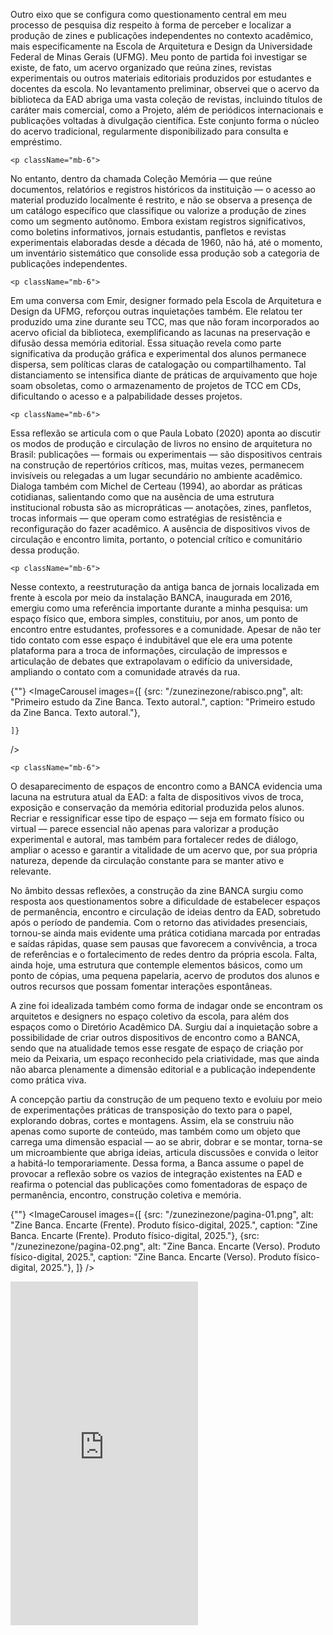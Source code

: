 
<div className="space-y-8">
  <div className="prose prose-lg max-w-none">
    <p className="mb-6">
Outro eixo que se configura como questionamento central em meu processo de pesquisa diz respeito à forma de perceber e localizar a produção de zines e publicações independentes no contexto acadêmico, mais especificamente na Escola de Arquitetura e Design da Universidade Federal de Minas Gerais (UFMG). Meu ponto de partida foi investigar se existe, de fato, um acervo organizado que reúna zines, revistas experimentais ou outros materiais editoriais produzidos por estudantes e docentes da escola. No levantamento preliminar, observei que o acervo da biblioteca da EAD abriga uma vasta coleção de revistas, incluindo títulos de caráter mais comercial, como a Projeto, além de periódicos internacionais e publicações voltadas à divulgação científica. Este conjunto forma o núcleo do acervo tradicional, regularmente disponibilizado para consulta e empréstimo.
</p>

    <p className="mb-6">
No entanto, dentro da chamada Coleção Memória — que reúne documentos, relatórios e registros históricos da instituição — o acesso ao material produzido localmente é restrito, e não se observa a presença de um catálogo específico que classifique ou valorize a produção de zines como um segmento autônomo. Embora existam registros significativos, como boletins informativos, jornais estudantis, panfletos e revistas experimentais elaboradas desde a década de 1960, não há, até o momento, um inventário sistemático que consolide essa produção sob a categoria de publicações independentes.
</p>

    <p className="mb-6">
Em uma conversa com Emir, designer formado pela Escola de Arquitetura e Design da UFMG, reforçou outras inquietações também. Ele relatou ter produzido uma zine durante seu TCC, mas que não foram incorporados ao acervo oficial da biblioteca, exemplificando as lacunas na preservação e difusão dessa memória editorial. Essa situação revela como parte significativa da produção gráfica e experimental dos alunos permanece dispersa, sem políticas claras de catalogação ou compartilhamento. Tal distanciamento se intensifica diante de práticas de arquivamento que hoje soam obsoletas, como o armazenamento de projetos de TCC em CDs, dificultando o acesso e a palpabilidade desses projetos.
</p>

    <p className="mb-6">
Essa reflexão se articula com o que Paula Lobato (2020) aponta ao discutir os modos de produção e circulação de livros no ensino de arquitetura no Brasil: publicações — formais ou experimentais — são dispositivos centrais na construção de repertórios críticos, mas, muitas vezes, permanecem invisíveis ou relegadas a um lugar secundário no ambiente acadêmico. Dialoga também com Michel de Certeau (1994), ao abordar as práticas cotidianas, salientando como que na ausência de uma estrutura institucional robusta são as micropráticas — anotações, zines, panfletos, trocas informais — que operam como estratégias de resistência e reconfiguração do fazer acadêmico. A ausência de dispositivos vivos de circulação e encontro limita, portanto, o potencial crítico e comunitário dessa produção.
</p>

    <p className="mb-6">
Nesse contexto, a reestruturação da antiga banca de jornais localizada em frente à escola por meio da instalação BANCA, inaugurada em 2016, emergiu como uma referência importante durante a minha pesquisa: um espaço físico que, embora simples, constituiu, por anos, um ponto de encontro entre estudantes, professores e a comunidade. Apesar de não ter tido contato com esse espaço é indubitável que ele era uma potente plataforma para a troca de informações, circulação de impressos e articulação de debates que extrapolavam o edifício da universidade, ampliando o contato com a comunidade através da rua. 
</p>
  </div>

  {""}
  <ImageCarousel
    images={[
        {src: "/zunezinezone/rabisco.png", alt: "Primeiro estudo da Zine Banca. Texto autoral.", caption: "Primeiro estudo da Zine Banca. Texto autoral."},
  
    ]}
  />


</div>


<div className="space-y-8">
  <div className="prose prose-lg max-w-none">

    <p className="mb-6">
O desaparecimento de espaços de encontro como a BANCA evidencia uma lacuna na estrutura atual da EAD: a falta de dispositivos vivos de troca, exposição e conservação da memória editorial produzida pelos alunos. Recriar e ressignificar esse tipo de espaço — seja em formato físico ou virtual — parece essencial não apenas para valorizar a produção experimental e autoral, mas também para fortalecer redes de diálogo, ampliar o acesso e garantir a vitalidade de um acervo que, por sua própria natureza, depende da circulação constante para se manter ativo e relevante.
</p>  

<p className="mb-6">
No âmbito dessas reflexões, a construção da zine BANCA surgiu como resposta aos questionamentos sobre a dificuldade de estabelecer espaços de permanência, encontro e circulação de ideias dentro da EAD, sobretudo após o período de pandemia. Com o retorno das atividades presenciais, tornou-se ainda mais evidente uma prática cotidiana marcada por entradas e saídas rápidas, quase sem pausas que favorecem a convivência, a troca de referências e o fortalecimento de redes dentro da própria escola. Falta, ainda hoje, uma estrutura que contemple elementos básicos, como um ponto de cópias, uma pequena papelaria, acervo de produtos dos alunos e outros recursos que possam fomentar interações espontâneas.
</p>

<p className="mb-6">
A zine foi idealizada também como forma de indagar onde se encontram os arquitetos e designers no espaço coletivo da escola, para além dos espaços como o Diretório Acadêmico DA. Surgiu daí a inquietação sobre a possibilidade de criar outros dispositivos de encontro como a BANCA, sendo que na atualidade temos esse resgate de espaço de criação por meio da Peixaria, um espaço reconhecido pela criatividade, mas que ainda não abarca plenamente a dimensão editorial e a publicação independente como prática viva.
</p>

<p className="mb-6">
A concepção partiu da construção de um pequeno texto e evoluiu por meio de experimentações práticas de transposição do texto para o papel, explorando dobras, cortes e montagens. Assim, ela se construiu não apenas como suporte de conteúdo, mas também como um objeto que carrega uma dimensão espacial — ao se abrir, dobrar e se montar, torna-se um microambiente que abriga ideias, articula discussões e convida o leitor a habitá-lo temporariamente. Dessa forma, a Banca assume o papel de provocar a reflexão sobre os vazios de integração existentes na EAD e reafirma o potencial das publicações como fomentadoras de espaço de permanência, encontro, construção coletiva e memória.
</p>
</div>


 {""}
  <ImageCarousel
    images={[
        {src: "/zunezinezone/pagina-01.png", alt: "Zine Banca. Encarte (Frente). Produto físico-digital, 2025.", caption: "Zine Banca. Encarte (Frente). Produto físico-digital, 2025."},
        {src: "/zunezinezone/pagina-02.png", alt: "Zine Banca. Encarte (Verso). Produto físico-digital, 2025.", caption: "Zine Banca. Encarte (Verso). Produto físico-digital, 2025."},
    ]}
  />


  <iframe className="w-full" height="550" src="https://www.youtube.com/embed/YIfTCHeFfhA?si=WEhIDGZWeekHygqA" title="YouTube video player" frameborder="0" allow="accelerometer; autoplay; clipboard-write; encrypted-media; gyroscope; picture-in-picture; web-share" referrerpolicy="strict-origin-when-cross-origin" allowfullscreen></iframe>

</div>
